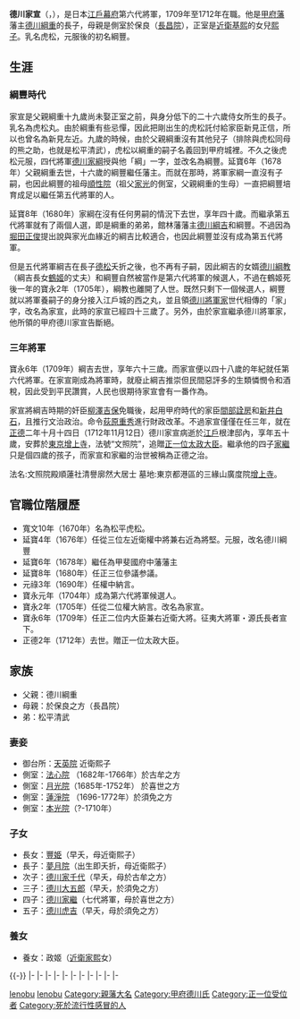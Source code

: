 {{Infobox officeholder
| name= 德川家宣
| image= Tokugawa Ienobu.jpg
| caption= 德川家宣像（德川紀念財團藏）

| order=[[江戶幕府|江戶幕府]]第6代[[征夷大將軍|征夷大將軍]]
| term_start=1709年5月11日
| term_end=1712年11月12日
| predecessor= [[德川綱吉|德川綱吉]]
| successor= [[德川家繼|德川家繼]]

| order1=[[甲府藩|甲府藩]]藩主
| term_start1=1678年
| term_end1=1704年
| predecessor1= [[德川綱重|德川綱重]]
| successor1= [[柳澤吉保|柳澤吉保]]

| birth_date={{Birth date|1662|6|11}}<br />（[[寬文|寬文]]二年四月二十五日）
| birth_place= 日本[[江戶城|江戶城]]
| death_date={{Death date and age|1712|11|12|1662|6|11}}<br />（[[正德_(日本)|正德]]二年十月十四日）
| death_place= 日本[[江戶城|江戶]][[江戶根津邸|根津邸]] 
| module = {{日本武士 |child=yes
|時代= 
|幼名= 
|改名= 新見左近、松平虎松（幼名）、德川綱豐、德川家宣
|别名= 甲府宰相
|諡号= 
|神号= 
|戒名= 文昭院殿贈正一位大相國公<br>文昭院殿順蓮社清譽廓然大居士
|洗禮名= 
|墓所= [[增上寺|增上寺]]
|朝廷官位= [[從三位|從三位]][[近衛府|左近衛權中將]]、[[參議|參議]]、[[正三位|正三位]]、[[中納言|權中納言]]、[[從二位|從二位]][[大納言|權大納言]]、[[正二位|正二位]][[內大臣_(日本)|內大臣]]、[[近衛大将|右近衛大將]]、贈[[正一位|正一位]][[太政大臣|太政大臣]]
|幕府職位= 
|主君= 
|藩= 
|氏族= [[德川將軍家|德川將軍家]]→[[新見氏|新見氏]]→[[甲府德川家|甲府德川家]]→德川將軍家
|父= [[德川綱重|德川綱重]]
|母= [[長昌院|長昌院]]
|養父=  [[新見正信|新見正信]]、[[德川綱吉|德川綱吉]]
|養母= 
|兄= 
|弟= [[松平清武|松平清武]]、牛丸？
|姐=  
|妹= 
|正室= [[近衛熙子|近衛熙子]]
|側室= [[法心院|法心院]]（於古牟之方）、[[月光院|月光院]]（於喜世之方）、[[蓮淨院|蓮淨院]]（於須免之方）、[[本光院|本光院]]
|子= [[德川家千代|家千代]]、[[德川大五郎|大五郎]]、'''[[德川家繼|家繼]]'''、[[德川虎吉|虎吉]]
|女= 豐姬、[[夢月院|夢月院]]
|養子= 
|養女= 政姬（[[近衛家熙|近衛家熙]]之女）
|花押= Tokugawa Ienobu kao.jpg
 }}
}}
'''德川家宣'''（{{jpn|j=徳川 家宣|kana=とくがわ いえのぶ|rm=Tokugawa Ienobu|kyu=德川 家宣}}，{{bd|1662年|6月11日|1712年|11月12日|catIdx=Tokugawa, Ienobu}}），是日本[[江戶幕府|江戶幕府]]第六代將軍，1709年至1712年在職。他是[[甲府藩|甲府藩]]藩主[[德川綱重|德川綱重]]的長子，母親是側室於保良（[[長昌院|長昌院]]），正室是[[近衛基熙|近衛基熙]]的女兒[[近衛熙子|熙子]]。乳名虎松，元服後的初名綱豐。

== 生涯 ==

=== 綱豐時代 ===

家宣是父親綱重十九歲尚未娶正室之前，與身分低下的二十六歲侍女所生的長子。乳名為虎松丸。由於綱重有些忌憚，因此把剛出生的虎松託付給家臣新見正信，所以也曾名為新見左近。九歲的時候，由於父親綱重沒有其他兒子（排除與虎松同母的熊之助，也就是松平清武），虎松以綱重的嗣子名義回到甲府城裡。不久之後虎松元服，四代將軍[[德川家綱|德川家綱]]授與他「綱」一字，並改名為綱豐。延寶6年（1678年）父親綱重去世，十六歲的綱豐繼任藩主。而就在那時，將軍家綱一直沒有子嗣，也因此綱豐的祖母[[順性院|順性院]]（祖父[[德川家光|家光]]的側室，父親綱重的生母）一直把綱豐培育成足以繼任第五代將軍的人。

延寶8年（1680年）家綱在沒有任何男嗣的情況下去世，享年四十歲。而繼承第五代將軍就有了兩個人選，即是綱重的弟弟，館林藩藩主[[德川綱吉|德川綱吉]]和綱豐。不過因為[[堀田正俊|堀田正俊]]提出說與家光血緣近的綱吉比較適合，也因此綱豐並沒有成為第五代將軍。

但是五代將軍綱吉在長子[[德川德松|德松]]夭折之後，也不再有子嗣，因此綱吉的女婿[[德川綱教|德川綱教]]（綱吉長女[[德川鶴姬|鶴姬]]的丈夫）和綱豐自然被當作是第六代將軍的候選人，不過在鶴姬死後一年的寶永2年（1705年），綱教也離開了人世。既然只剩下一個候選人，綱豐就以將軍養嗣子的身分接入江戶城的西之丸，並且領[[德川將軍家|德川將軍家]]世代相傳的「家」字，改名為家宣，此時的家宣已經四十三歲了。另外，由於家宣繼承德川將軍家，他所領的甲府德川家宣告斷絕。

=== 三年將軍 ===

寶永6年（1709年）綱吉去世，享年六十三歲。而家宣便以四十八歲的年紀就任第六代將軍。在家宣剛成為將軍時，就廢止綱吉推崇但民間惡評多的生類憐憫令和酒稅，因此受到平民讚賞，人民也很期待家宣會有一番作為。

家宣將綱吉時期的奸臣[[柳澤吉保|柳澤吉保]]免職後，起用甲府時代的家臣[[間部詮房|間部詮房]]和[[新井白石|新井白石]]，且推行文治政治。命令[[荻原重秀|荻原重秀]]進行財政改革。不過家宣僅僅在任三年，就在[[正德_(日本)|正德]]二年十月十四日（1712年11月12日）德川家宣病逝於[[江戶|江戶]]根津邸內，享年五十歲，安葬於[[東京|東京]][[增上寺|增上寺]]，法號“文照院”，追贈[[正一位|正一位]][[太政大臣|太政大臣]]。繼承他的四子[[德川家繼|家繼]]只是個四歲的孩子，而家宣和家繼的治世被稱為正德之治。

法名:文照院殿順蓮社清譽廓然大居士   墓地:東京都港區的三緣山廣度院[[增上寺|增上寺]]。

== 官職位階履歷 ==
* 寬文10年（1670年）名為松平虎松。
* 延寶4年（1676年）任從三位左近衛權中將兼右近為將堅。元服，改名德川綱豐
* 延寶6年（1678年）繼任為甲斐國府中藩藩主
* 延寶8年（1680年）任正三位參議参議。
* 元祿3年（1690年）任權中納言。
* 寶永元年（1704年）成為第六代將軍候選人。
* 寶永2年（1705年）任從二位權大納言。改名為家宣。
* 寶永6年（1709年）任正二位内大臣兼右近衛大將。征夷大將軍・源氏長者宣下。
* 正德2年（1712年）去世。贈正一位太政大臣。

== 家族 ==
* 父親：德川綱重
* 母親：於保良之方（長昌院）
* 弟：松平清武
=== 妻妾 ===
* 御台所：[[天英院|天英院]] 近衛熙子
* 側室：[[法心院|法心院]] （1682年-1766年）於古牟之方
* 側室：[[月光院|月光院]]（1685年-1752年） 於喜世之方
* 側室：[[蓮淨院|蓮淨院]] （1696-1772年）於須免之方 
* 側室：[[本光院|本光院]]（?-1710年）

=== 子女 ===
* 長女：[[豐姫|豐姫]]（早夭，母近衛熙子）
* 長子：[[夢月院|夢月院]]（出生即夭折，母近衛熙子）
* 次子：[[德川家千代|德川家千代]]（早夭，母於古牟之方）
* 三子：[[德川大五郎|德川大五郎]]（早夭，於須免之方）
* 四子：[[德川家繼|德川家繼]]（七代將軍，母於喜世之方）
* 五子：[[德川虎吉|德川虎吉]]（早夭，母於須免之方）

=== 養女 ===
* 養女：政姬（[[近衛家熙|近衛家熙]]女）

{{-}}
{{start box}}
{{s-hou|[[德川將軍家|德川將軍家]]|1662年|6月11日|1712年|11月12日}}
|-
{{s-off}}
|-
{{s-before|[[德川綱重|德川綱重]]}}
{{s-ttl|title=[[甲府藩|甲府藩]][[藩主|藩主]]|years=1678年－1704年}}
{{s-after|[[柳澤吉保|柳澤吉保]]}}
|-
{{s-vacant|last=[[德川綱吉|德川綱吉]]}}
{{s-ttl|title=[[內大臣_(日本)|內大臣]]|creation=（{{link-ja|武家官位|武家官位}}）|years=1709年5月11日－1712年11月12日}}
{{s-vacant|next=[[德川家繼|德川家繼]]}}
|-
{{s-mil}}
|-
{{s-before|rows=2|[[德川綱吉|德川綱吉]]}}
{{s-ttl|title={{link-ja|近衛大將|近衛大将|右近衛大將}}|years=1709年5月11日－1712年11月12日|creation=（{{link-ja|武家官位|武家官位}}）}}
{{s-after|rows=2|[[德川家繼|德川家繼]]}}
|-
{{s-title|[[江戶幕府將軍列表|征夷大將軍]]|1709年5月11日－1712年11月12日}}
|-
{{s-reg|other}}
|-
{{s-before|[[德川綱重|德川綱重]]}}
{{s-ttl|title=甲府德川家第2代當主|years=1678年－1704年}}
{{s-none|無|入繼德川將軍家}}
|-
{{s-before|rows=2|[[德川綱吉|德川綱吉]]}}
{{s-title|[[德川將軍家|德川將軍家]]第6代當主|1709年－1712年}}
{{s-after|rows=2|[[德川家繼|德川家繼]]}}
|-
{{s-title|[[源氏長者|源氏長者]]|1709年－1712年}}
|-
{{end box}}

{{德川氏歷代當主}}
{{江戶幕府將軍}}
{{甲府藩主}}
{{Authority control}}

{{DEFAULTSORT:Tokugawa, Ienobu}}
[[Category:德川幕府將軍|Ienobu]]
[[Category:甲府藩主|Ienobu]]
[[Category:親藩大名|Category:親藩大名]]
[[Category:甲府德川氏|Category:甲府德川氏]]
[[Category:正一位受位者|Category:正一位受位者]]
[[Category:死於流行性感冒的人|Category:死於流行性感冒的人]]